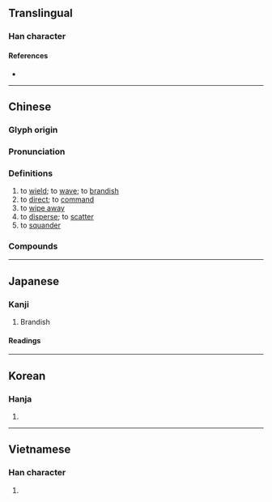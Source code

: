 {{character info/new}}
{{also|挥}}
==Translingual==

===Han character===
{{Han char|rn=64|rad=手|as=09|sn=12|four=57056|canj=QBJJ|ids=⿰扌軍}}

====References====
* {{Han ref|kx=0444.100|dkj=12394|dj=0795.080|hdz=31925.040|uh=63EE|ud=25582|bh=B4A7|bd=46247}}

----

==Chinese==
{{zh-forms|s=挥}}

===Glyph origin===
{{Han etyl}}

===Pronunciation===
{{zh-pron
|m=huī
|c=fai1
|h=pfs=
|md=
|mn=hui
|w=
|mc=y
|oc=y
|cat=v
}}

===Definitions===
{{zh-hanzi}}

# to [[wield]]; to [[wave]]; to [[brandish]]
# to [[direct]]; to [[command]]
# to [[wipe away]]
# to [[disperse]]; to [[scatter]]
# to [[squander]]

===Compounds===
{{zh-der|揮動|揮發|揮髮油|揮戈|揮毫|揮霍|揮灑自如|揮師|揮手|揮舞|一揮而成|借題發揮|一揮而就|交通指揮|揮軍進擊|揮別|揮兵|指揮艙|指揮官|揮霍談笑|揮金如土|揮軍|揮金霍玉|揮金|揮麈|揮斥|揮灑|指揮部|揮霍無度|揮筆|揮翰成風|指揮若定|手不停揮|揮淚|揮拳|揮汗|指揮導航|揮汗成雨|揮汗如雨|指揮棒|指揮|目送手揮|揮觴|揮拍|發揮|揮杆|揮翰臨池|揮戈回日|擐甲揮戈|指揮刀|手揮目送|揮之不去|揮發油|揮麈清談|揮戈反日|揮掌|揮袂|揮翰|揮劍成河|魯陽揮戈|郢匠揮斤}}

{{zh-cat|Elementary}}

----

==Japanese==

===Kanji===
{{ja-kanji|grade=6|rs=手09}}

# Brandish

====Readings====
{{ja-readings
|goon=け
|kanon=き
|kun=ふる-う
}}

----

==Korean==

===Hanja===
{{ko-hanja|hangeul=휘|eumhun=|rv=hwi|mr=hwi|y=hwi}}

# {{defn|lang=ko|sort=手09}}

----

==Vietnamese==

===Han character===
{{vi-hantu|[[huy]], [[huơi]], [[hoay]], [[hươi]], [[loay]]|rs=手09}}

# {{defn|lang=vi|sort=手09}}